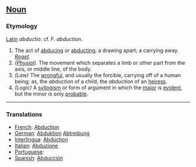==[[Noun]]==

===Etymology===

[[Latin]] ''abductio'': cf. F. ''abduction''.

<ol>
<li>The act of [[abducing]] or [[abducting]]; a drawing apart; a carrying away. ''[[Roget (source)|Roget]].''

<li> ''([[Physiol (subject)|Physiol]]).'' The movement which separates a limb or other part from the axis, or middle line, of the body.

<li> ''(Law)'' The [[wrongful]], and usually the forcible, carrying off of a human being; as, the ''abduction'' of a child, the ''abduction'' of an [[heiress]].

<li> ''(Logic)'' A [[syllogism]] or form of argument in which the [[major]] is [[evident]], but the minor is only [[probable]].
</ol>

<HR> <P> <H3>Translations</H3>

*[[French]]: [[Abduction]]
*[[German]]: [[Abduktion]] [[Abtreibung]]
*[[Interlingua]]: [[Abduction]]
*[[Italian]]: [[Abduzione]]
*[[Portuguese]]: [[]]
*[[Spanish]]: [[Abducción]]
